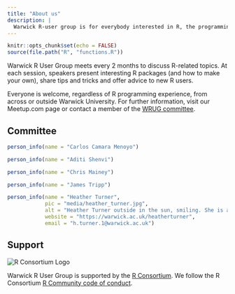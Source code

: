 ---
title: "About us"
description: |
  Warwick R-user group is for everybody interested in R, the programming language for statistical computing, data science, visualisation and reproducible reporting.
---

```{r setup, include=FALSE}
knitr::opts_chunk$set(echo = FALSE)
source(file.path("R", "functions.R"))
```

Warwick R User Group meets every 2 months to discuss R-related topics. At each session, speakers present interesting R packages (and how to make your own), share tips and tricks and offer advice to new R users.

Everyone is welcome, regardless of R programming experience, from across or outside Warwick University. For further information, visit our Meetup.com page or contact a member of the [WRUG committee](about#committee).

## Committee

::: {.people-gallery}

::: {#person1}
```{r, results = "asis"}
person_info(name = "Carlos Camara Menoyo")
```
:::

::: {#person2}
```{r, results = "asis"}
person_info(name = "Aditi Shenvi")
```
:::

::: {#person3}
```{r, results = "asis"}
person_info(name = "Chris Mainey")
```
:::

::: {#person4}
```{r, results = "asis"}
person_info(name = "James Tripp")
```
:::

::: {#person5}
```{r, results = "asis"}
person_info(name = "Heather Turner",
            pic = "media/heather_turner.jpg",
            alt = "Heather Turner outside in the sun, smiling. She is a white woman in her 40s with dark straight hair tied back and wears glasses.",
            website = "https://warwick.ac.uk/heatherturner",
            email = "h.turner.1@warwick.ac.uk")
```
:::

:::




## Support

<img src= "https://www.r-consortium.org/wp-content/uploads/sites/13/2016/09/RConsortium_Horizontal_Pantone.png" alt = "R Consortium Logo">

Warwick R User Group is supported by the [R Consortium](https://www.r-consortium.org/).
We follow the R Consortium [R Community code of conduct](https://wiki.r-consortium.org/view/R_Consortium_and_the_R_Community_Code_of_Conduct).